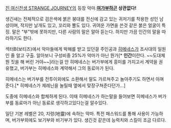 [[진 여신전생 STRANGE JOURNEY]]의 등장 악마.'''[[여가부]]하곤 상관없다!'''

생긴새는 전체적으로 검은색에 붉은 붕대를 전신에 감고 있는 귀저기를 착용한 성인 남성이며, 작지만 날개도 있고, 꼬리와 뿔도 있다. 귀여운 가면을 쓴것 같은 붉은 얼굴이 특징. 말은 "부"밖에 못하지만, 다른 사람의 말은 알아 듣는다. 하지만 가끔 인간의 말을 따라하기도 한다.

섹터B(보티즈)에서 악마들에게 박해를 받고 있던걸 주인공과 [[히메네스]]가 조사대의 일원인 줄 알고 구출. 알아보니 구성비중 25%가 악마가 아닌 뭔가[* '''인간'''이란다. ~~도대체 뭔 짓을 해 버린 거야~~]라는걸 안 히메네스는 버가부에게 흥미를 가지고서 계약을 권유했고, 버가부는 히메네스와 계약해서 그의 동료마가 된다.

히메네스는 버가부를 전투이외에도 소환해서 말도 가르쳐주고 놀아주기도 하면서 아껴준다.[* 히메네스가 제레닌을 놀릴때 옆에서 맞장구쳐준다던가...]

도중에 히메네스와 합체하게 된다.
이때 히메네스가 하는말을 들어보면 히메네스가 버가부를 동료마가 아닌 동료로 생각하고있다는걸 알수있다.

일단 기본 레벨은 20, 지령(地靈)에 속하는 악마. 특전 패스워드를 통해 사용이 가능하며, 버가부외에도 보기부와 비기부가 있다. 생긴것 같은데 능력치와 스킬이 조금 다르다.
